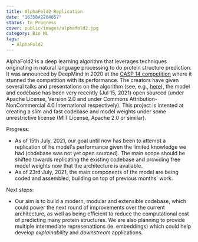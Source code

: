 ```yaml
---
title: AlphaFold2 Replication
date: "1635842204857"
status: In Progress
cover: public/images/alphafold2.jpg
category: Bio ML
tags:
  - AlphaFold2
---
```


AlphaFold2 is a deep learning algorithm that leverages techniques originating in natural language processing to do protein structure prediction. It was announced by DeepMind in 2020 at the [CASP 14 competition](https://predictioncenter.org/casp14/) where it stunned the competition with its performance. The creators have given several talks and presentations on the algorithm (see, e.g., [here](https://predictioncenter.org/casp14/doc/presentations/2020_12_01_TS_predictor_AlphaFold2.pdf)), the model and codebase has been very recently (Jul 15, 2021) open sourced (under Apache License, Version 2.0 and under Commons Attribution-NonCommercial 4.0 International respectively).
This project is intented at creating a slim and fast codebase and model weights under some unrestrictive license (MIT License, Apache 2.0 or similar).

Progress:

- As of 15th July, 2021, our goal until now has been to attempt a replication of he model's performance given the limited knowledge we had (codebase was not yet open sourced). The main scope should be shifted towards replicating the existing codebase and providing free model weights now that the architecture is available.
- As of 23rd July, 2021, the main components of the model are being coded and assembled, building on top of previous months' work.

Next steps:

- Our aim is to build a modern, modular and extensible codebase, which could power the next round of improvements over the current architecture, as well as being efficient to reduce the computational cost of predicting many protein structures. We are also planning to provide multiple intermediate represenattions (ie. embeddings) which could help develop _explainability_ and _downstream_ applications.
